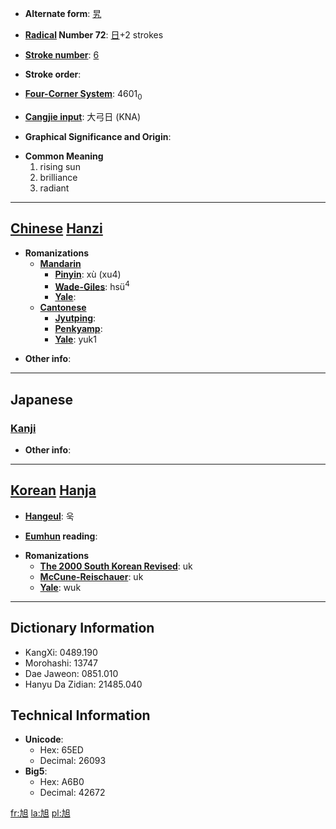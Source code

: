 * '''Alternate form''': [[旯]]

* '''[[Wiktionary:Chinese radical index| Radical]] Number 72''': [[Wiktionary:Chinese radical index 日|日]]+2 strokes

* '''[[Wiktionary:Chinese total strokes index|Stroke number]]''': [[Wiktionary:Chinese total strokes index 6|6]]

* '''Stroke order''': 

* '''[[Wiktionary:Chinese four corner index|Four-Corner System]]''': 4601<sub>0</sub>

* '''[[Wiktionary:Chinese Cangjie index|Cangjie input]]''': 大弓日 (KNA)

* '''Graphical Significance and Origin''': 

* '''Common Meaning'''
*#rising sun
*# brilliance
*# radiant


----

== [[Chinese]] [[Hanzi]] ==

* '''Romanizations'''
** '''[[Mandarin]]'''
*** '''[[Pinyin]]''': xù (xu4)
*** '''[[Wade-Giles]]''': hsü<sup>4</sup>
*** '''[[Yale]]''': 
** '''[[Cantonese]]'''
*** '''[[Jyutping]]''':
*** '''[[Penkyamp]]''': 
*** '''[[Yale]]''': yuk1

* '''Other info''': 

----

==Japanese==
===[[Kanji]]===
{{kanji|on readings=[[きょく]] (kyoku)
|kun readings=[[あさひ]] (asahi)
}}

* '''Other info''':  

----

== [[Korean]] [[Hanja]] ==

* '''[[Hangeul]]''': 욱

* '''[[Eumhun]] reading''': 

* '''Romanizations'''
** '''[[The 2000 South Korean Revised Romanization|The 2000 South Korean Revised]]''': uk
** '''[[McCune-Reischauer]]''': uk
** '''[[Yale]]''': wuk

----

== Dictionary Information ==

* KangXi: 0489.190
* Morohashi: 13747
* Dae Jaweon: 0851.010
* Hanyu Da Zidian: 21485.040

== Technical Information ==

* '''Unicode''':
** Hex: 65ED
** Decimal: 26093
* '''Big5''':
** Hex: A6B0
** Decimal: 42672

[[fr:旭]]
[[la:旭]]
[[pl:旭]]